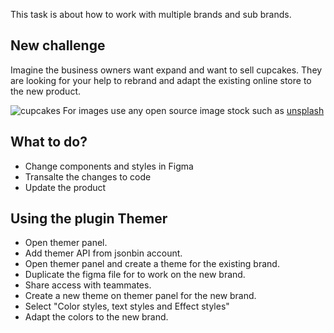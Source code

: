 

This task is about how to work with multiple brands and sub brands.



## New challenge
Imagine the business owners want expand and want to sell cupcakes. They are looking for your help to rebrand and adapt the existing online store to the new product. 

![cupcakes](https://images.unsplash.com/photo-1486427944299-d1955d23e34d?ixid=MXwxMjA3fDB8MHxwaG90by1wYWdlfHx8fGVufDB8fHw%3D&ixlib=rb-1.2.1&auto=format&fit=crop&w=2700&q=80)
For images use any open source image stock such as [unsplash](https://unsplash.com/)



## What to do?
- Change components and styles in Figma
- Transalte the changes to code
- Update the product


## Using the plugin Themer 
  - Open themer panel.
  - Add themer API from jsonbin account.
  - Open themer panel and create a theme for the existing brand. 
  - Duplicate the figma file for to work on the new brand.
  - Share access with teammates. 
  - Create a new theme on themer panel for the new brand. 
  - Select "Color styles, text styles and Effect styles"
  - Adapt the colors to the new brand.
